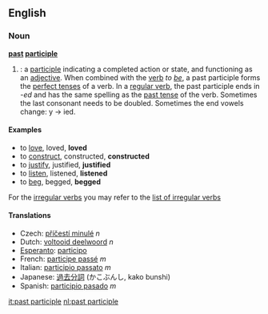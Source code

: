 ==English==
=== Noun ===
'''[[past]] [[participle]]'''

#{{grammar}}: a [[participle]] indicating a completed action or state, and functioning as an [[adjective]]. When combined with the [[verb]] ''to [[be]]'', a past participle forms the [[perfect tense]]s of a verb. In a [[regular verb]], the past participle ends in -''ed'' and has the same spelling as the [[past tense]] of the verb. Sometimes the last consonant needs to be doubled. Sometimes the end vowels change: y -> ied.

==== Examples ====
*to [[love]], loved, '''loved'''
*to [[construct]], constructed, '''constructed'''
*to [[justify]], justified, '''justified'''
*to [[listen]], listened, '''listened'''
*to [[beg]], begged, '''begged'''

For the [[irregular verb]]s you may refer to the [[Wiktionary Appendix:Irregular verbs|list of irregular verbs]]

==== Translations ====
*Czech: [[příčestí minulé]] ''n''
*Dutch: [[voltooid deelwoord]] ''n''
*[[Esperanto]]: [[participo]]
*French: [[participe passé]] ''m''
*Italian: [[participio passato]] ''m''
*Japanese: [[過去分詞]] (かこぶんし, kako bunshi)
*Spanish: [[participio pasado]] ''m''

[[it:past participle]]
[[nl:past participle]]